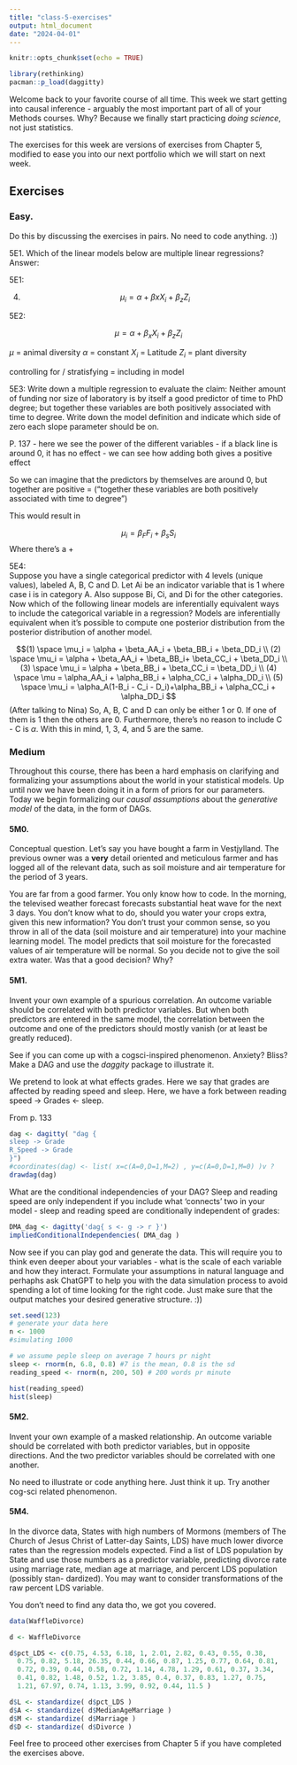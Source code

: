 ```yaml
---
title: "class-5-exercises"
output: html_document
date: "2024-04-01"
---
```


```r
knitr::opts_chunk$set(echo = TRUE)
```

```r
library(rethinking)
pacman::p_load(daggitty)
```

Welcome back to your favorite course of all time. This week we start getting into causal inference - arguably the most important part of all of your Methods courses. Why? Because we finally start practicing *doing science*, not just statistics.

The exercises for this week are versions of exercises from Chapter 5, modified to ease you into our next portfolio which we will start on next week.

## Exercises

### Easy.

Do this by discussing the exercises in pairs. No need to code anything. :))

5E1. Which of the linear models below are multiple linear regressions?
Answer: 

5E1: 

(4) 
$$\mu_i = \alpha + \beta x X_i + \beta_z Z_i$$

5E2: 

$$\mu = \alpha + \beta _xX_i+\beta_zZ_i$$

$\mu$ = animal diversity 
$\alpha$ = constant 
$X_i$ = Latitude 
$Z_i$ = plant diversity 

controlling for / stratisfying = including in model 

5E3: 
Write down a multiple regression to evaluate the claim: Neither amount of funding nor size of laboratory is by itself a good predictor of time to PhD degree; but together these variables are both positively associated with time to degree. Write down the model definition and indicate which side of zero each slope parameter should be on.

P. 137 - here we see the power of the different variables
- if a black line is around 0, it has no effect 
- we can see how adding both gives a positive effect 

So we can imagine that the predictors by themselves are around 0, but together are positive = ("together these variables are both positively associated with time to degree") 

This would result in 

$$\mu_i = \beta_FF_i + \beta_sS_i$$
Where there's a $+$ 

5E4:  
Suppose you have a single categorical predictor with 4 levels (unique values), labeled A, B, C and D. Let Ai be an indicator variable that is 1 where case i is in category A. Also suppose Bi, Ci, and Di for the other categories. Now which of the following linear models are inferentially equivalent ways to include the categorical variable in a regression? Models are inferentially equivalent when it’s possible to compute one posterior distribution from the posterior distribution of another model.

$$(1) \space \mu_i = \alpha + \beta_AA_i + \beta_BB_i + \beta_DD_i \\ (2) \space \mu_i = \alpha + \beta_AA_i + \beta_BB_i+ \beta_CC_i + \beta_DD_i \\ (3) \space \mu_i = \alpha + \beta_BB_i + \beta_CC_i = \beta_DD_i \\ (4) \space \mu = \alpha_AA_i + \alpha_BB_i + \alpha_CC_i + \alpha_DD_i \\ (5) \space  \mu_i = \alpha_A(1-B_i - C_i - D_i)+\alpha_BB_i + \alpha_CC_i + \alpha_DD_i  $$
(After talking to Nina) 
So, A, B, C and D can only be either 1 or 0. If one of them is 1 then the others are 0. Furthermore, there's no reason to include C - C is $\alpha$. With this in mind,  1, 3, 4, and 5 are the same.  

### Medium

Throughout this course, there has been a hard emphasis on clarifying and formalizing your assumptions about the world in your statistical models. Up until now we have been doing it in a form of priors for our parameters. Today we begin formalizing our *causal assumptions* about the *generative model* of the data, in the form of DAGs.

#### 5M0.

Conceptual question. Let's say you have bought a farm in Vestjylland. The previous owner was a **very** detail oriented and meticulous farmer and has logged all of the relevant data, such as soil moisture and air temperature for the period of 3 years.

You are far from a good farmer. You only know how to code. In the morning, the televised weather forecast forecasts substantial heat wave for the next 3 days. You don't know what to do, should you water your crops extra, given this new information? You don't trust your common sense, so you throw in all of the data (soil moisture and air temperature) into your machine learning model. The model predicts that soil moisture for the forecasted values of air temperature will be normal. So you decide not to give the soil extra water. Was that a good decision? Why?

#### 5M1.

Invent your own example of a spurious correlation. An outcome variable should be correlated with both predictor variables. But when both predictors are entered in the same model, the correlation between the outcome and one of the predictors should mostly vanish (or at least be greatly reduced). 

See if you can come up with a cogsci-inspired phenomenon. Anxiety? Bliss? Make a DAG and use the *daggity* package to illustrate it. 

We pretend to look at what effects grades. Here we say that grades are affected by reading speed and sleep. Here, we have a fork between reading speed -> Grades <- sleep. 


From p. 133 
```r
dag <- dagitty( "dag {
sleep -> Grade 
R_Speed -> Grade
}")
#coordinates(dag) <- list( x=c(A=0,D=1,M=2) , y=c(A=0,D=1,M=0) )v ?
drawdag(dag)  
```

What are the conditional independencies of your DAG?
Sleep and reading speed are only independent if you include what 'connects' two in your model - sleep and reading speed are conditionally independent of grades:

```r
DMA_dag <- dagitty('dag{ s <- g -> r }')
impliedConditionalIndependencies( DMA_dag )
```

Now see if you can play god and generate the data. This will require you to think even deeper about your variables - what is the scale of each variable and how they interact. Formulate your assumptions in natural language and perhaphs ask ChatGPT to help you with the data simulation process to avoid spending a lot of time looking for the right code. Just make sure that the output matches your desired generative structure. :))

```r
set.seed(123)
# generate your data here
n <- 1000
#simulating 1000 

# we assume peple sleep on average 7 hours pr night 
sleep <- rnorm(n, 6.8, 0.8) #7 is the mean, 0.8 is the sd
reading_speed <- rnorm(n, 200, 50) # 200 words pr minute

hist(reading_speed)
hist(sleep)
```



#### 5M2.

Invent your own example of a masked relationship. An outcome variable should be correlated with both predictor variables, but in opposite directions. And the two predictor variables should be correlated with one another.

No need to illustrate or code anything here. Just think it up. Try another cog-sci related phenomenon.

#### 5M4.

In the divorce data, States with high numbers of Mormons (members of The Church of Jesus Christ of Latter-day Saints, LDS) have much lower divorce rates than the regression models expected. Find a list of LDS population by State and use those numbers as a predictor variable, predicting divorce rate using marriage rate, median age at marriage, and percent LDS population (possibly stan- dardized). You may want to consider transformations of the raw percent LDS variable.

You don't need to find any data tho, we got you covered.

```r

data(WaffleDivorce)

d <- WaffleDivorce

d$pct_LDS <- c(0.75, 4.53, 6.18, 1, 2.01, 2.82, 0.43, 0.55, 0.38,
  0.75, 0.82, 5.18, 26.35, 0.44, 0.66, 0.87, 1.25, 0.77, 0.64, 0.81,
  0.72, 0.39, 0.44, 0.58, 0.72, 1.14, 4.78, 1.29, 0.61, 0.37, 3.34,
  0.41, 0.82, 1.48, 0.52, 1.2, 3.85, 0.4, 0.37, 0.83, 1.27, 0.75,
  1.21, 67.97, 0.74, 1.13, 3.99, 0.92, 0.44, 11.5 )

d$L <- standardize( d$pct_LDS )
d$A <- standardize( d$MedianAgeMarriage )
d$M <- standardize( d$Marriage )
d$D <- standardize( d$Divorce )

```

Feel free to proceed other exercises from Chapter 5 if you have completed the exercises above.